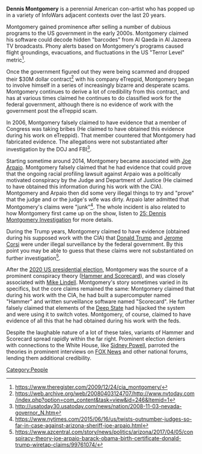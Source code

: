 '''Dennis Montgomery''' is a perennial American con-artist who has popped up in a variety of InfoWars adjacent contexts over the last 20 years.

Montgomery gained prominence after selling a number of dubious programs to the US government in the early 2000s. Montgomery claimed his software could decode hidden "barcodes" from Al Qaeda in Al Jazeera TV broadcasts. Phony alerts based on Montgomery's programs caused flight groundings, evacuations, and fluctuations in the US "Terror Level" metric<ref>https://www.theregister.com/2009/12/24/cia_montgomery/</ref>.

Once the government figured out they were being scammed and dropped their $30M dollar contract<ref>https://web.archive.org/web/20080403124707/http://www.nvtoday.com/index.php?option=com_content&task=view&id=246&Itemid=1</ref> with his company eTreppid, Montgomery began to involve himself in a series of increasingly bizarre and desperate scams. Montgomery continues to derive a lot of credibility from this contract, and has at various times claimed he continues to do classified work for the federal government, although there is no evidence of work with the government post the eTreppid scam.

In 2006, Montgomery falsely claimed to have evidence that a member of Congress was taking bribes (He claimed to have obtained this evidence during his work on eTreppid). That member countered that Montgomery had fabricated evidence. The allegations were not substantiated after investigation by the DOJ and FBI<ref>http://usatoday30.usatoday.com/news/nation/2008-11-03-nevada-governor_N.htm</ref>.

Starting sometime around 2014, Montgomery became associated with [[Joe Arpaio]]. Montgomery falsely claimed that he had evidence that could prove that the ongoing racial profiling lawsuit against Arpaio was a politically motivated conspiracy by the Judge and Department of Justice (He claimed to have obtained this information during his work with the CIA). Montgomery and Arpaio then did some very illegal things to try and "prove" that the judge and or the judge's wife was dirty. Arpaio later admitted that Montgomery's claims were "junk"<ref>https://www.nytimes.com/2015/06/16/us/twists-outnumber-judges-so-far-in-case-against-arizona-sheriff-joe-arpaio.html</ref>. The whole incident is also related to how Montgomery first came up on the show, listen to [[25: Dennis Montgomery Investigation]] for more details.

During the Trump years, Montgomery claimed to have evidence (obtained during his supposed work with the CIA) that [[Donald Trump]] and [[Jerome Corsi]] were under illegal surveillance by the federal government. By this point you may be able to guess that these claims were not substantiated on further investigation<ref>https://www.azcentral.com/story/news/politics/arizona/2017/04/05/conspiracy-theory-joe-arpaio-barack-obama-birth-certificate-donald-trump-wiretap-claims/99761074/</ref>.

After the [[2020 US presidential election]], Montgomery was the source of a prominent conspiracy theory ([[Hammer and Scorecard]]), and was closely associated with [[Mike Lindell]]. Montgomery's story sometimes varied in its specifics, but the core claims remained the same: Montgomery claimed that during his work with the CIA, he had built a supercomputer named "Hammer" and written surveillance software named "Scorecard".  He further falsely claimed that elements of the [[Deep State]] had hijacked the system and were using it to switch votes. Montgomery, of course, claimed to have evidence of all this that he had obtained during his work with the feds.

Despite the laughable nature of a lot of these tales, variants of Hammer and Scorecard spread rapidly within the far right. Prominent election deniers with connections to the White House, like [[Sidney Powell]], parroted the theories in prominent interviews on [[FOX News]] and other national forums, lending them additional credibility.
[[Category:People]]
